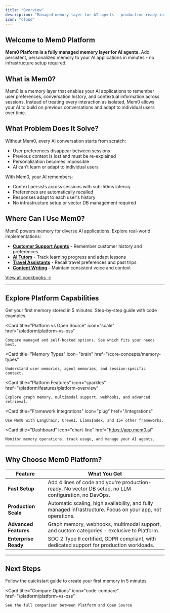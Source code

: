 ```yaml
---
title: "Overview"
description: "Managed memory layer for AI agents - production-ready in minutes"
icon: "cloud"
---
```


## Welcome to Mem0 Platform

**Mem0 Platform is a fully managed memory layer for AI agents.** Add persistent, personalized memory to your AI applications in minutes - no infrastructure setup required.

## What is Mem0?

Mem0 is a memory layer that enables your AI applications to remember user preferences, conversation history, and contextual information across sessions. Instead of treating every interaction as isolated, Mem0 allows your AI to build on previous conversations and adapt to individual users over time.

## What Problem Does It Solve?

Without Mem0, every AI conversation starts from scratch:
- User preferences disappear between sessions
- Previous context is lost and must be re-explained
- Personalization becomes impossible
- AI can't learn or adapt to individual users

With Mem0, your AI remembers:
- Context persists across sessions with sub-50ms latency
- Preferences are automatically recalled
- Responses adapt to each user's history
- No infrastructure setup or vector DB management required

## Where Can I Use Mem0?

Mem0 powers memory for diverse AI applications. Explore real-world implementations:

- **[Customer Support Agents](/examples/customer-support-agent)** - Remember customer history and preferences
- **[AI Tutors](/examples/personal-ai-tutor)** - Track learning progress and adapt lessons
- **[Travel Assistants](/examples/personal-travel-assistant)** - Recall travel preferences and past trips
- **[Content Writing](/examples/memory-guided-content-writing)** - Maintain consistent voice and context

[View all cookbooks →](/examples)

---

## Explore Platform Capabilities

<CardGroup cols={2}>
  <Card
    title="Platform Quickstart"
    icon="rocket"
    href="/platform/quickstart"
  >
    Get your first memory stored in 5 minutes. Step-by-step guide with code examples.
  </Card>

  <Card
    title="Platform vs Open Source"
    icon="scale"
    href="/platform/platform-vs-oss"
  >
    Compare managed and self-hosted options. See which fits your needs best.
  </Card>

  <Card
    title="Memory Types"
    icon="brain"
    href="/core-concepts/memory-types"
  >
    Understand user memories, agent memories, and session-specific context.
  </Card>

  <Card
    title="Platform Features"
    icon="sparkles"
    href="/platform/features/platform-overview"
  >
    Explore graph memory, multimodal support, webhooks, and advanced retrieval.
  </Card>

  <Card
    title="Framework Integrations"
    icon="plug"
    href="/integrations"
  >
    Use Mem0 with LangChain, CrewAI, LlamaIndex, and 15+ other frameworks.
  </Card>

  <Card
    title="Dashboard"
    icon="chart-line"
    href="https://app.mem0.ai"
  >
    Monitor memory operations, track usage, and manage your AI agents.
  </Card>
</CardGroup>

---

## Why Choose Mem0 Platform?

| Feature | What You Get |
|---------|--------------|
| **Fast Setup** | Add 4 lines of code and you're production-ready. No vector DB setup, no LLM configuration, no DevOps. |
| **Production Scale** | Automatic scaling, high availability, and fully managed infrastructure. Focus on your app, not operations. |
| **Advanced Features** | Graph memory, webhooks, multimodal support, and custom categories - exclusive to Platform. |
| **Enterprise Ready** | SOC 2 Type II certified, GDPR compliant, with dedicated support for production workloads. |

---

## Next Steps

<CardGroup cols={2}>
  <Card
    title="Start Building"
    icon="rocket"
    href="/platform/quickstart"
  >
    Follow the quickstart guide to create your first memory in 5 minutes
  </Card>

  <Card
    title="Compare Options"
    icon="code-compare"
    href="/platform/platform-vs-oss"
  >
    See the full comparison between Platform and Open Source
  </Card>
</CardGroup>
